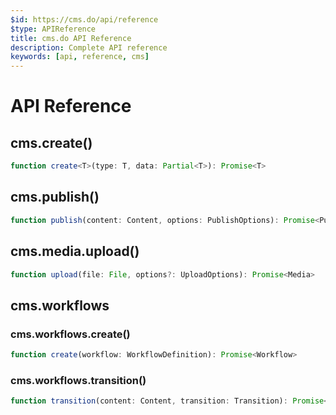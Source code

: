 ```yaml
---
$id: https://cms.do/api/reference
$type: APIReference
title: cms.do API Reference
description: Complete API reference
keywords: [api, reference, cms]
---
```


# API Reference

## cms.create()

```typescript
function create<T>(type: T, data: Partial<T>): Promise<T>
```

## cms.publish()

```typescript
function publish(content: Content, options: PublishOptions): Promise<PublishResult>
```

## cms.media.upload()

```typescript
function upload(file: File, options?: UploadOptions): Promise<Media>
```

## cms.workflows

### cms.workflows.create()

```typescript
function create(workflow: WorkflowDefinition): Promise<Workflow>
```

### cms.workflows.transition()

```typescript
function transition(content: Content, transition: Transition): Promise<void>
```
